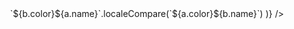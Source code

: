 <Layout>
  <Header />
  <Section title="경력 사항">
    <Detail
      title="(주)한샘"
      role="파트 리드"
      period="2023.02 - 재직중"
      content={[
        {
          title: "Figma MCP Server 도입 및 AI 기반 프론트엔드 개발 효율화",
          description: [
            "Cursor와 Figma MCP Server를 연동하여 AI 기반 프론트엔드 개발 효율화에 기여",
            "디자인 시스템과 코드 생성 간 일관성 확보로 개발 생산성 향상",
            "혁신TF 검증을 통한 상용 수준의 코드 생성 워크플로우 확립",
          ],
        },
        {
          title: "Code Review 자동화 PoC",
          description: [
            "Bitbucket 기반의 코드 변경 사항 자동 분석 및 요약 시스템 개발",
            "Amazon Bedrock(Nova Lite 모델) 기반 코드 리뷰 효율화로 개발자의 리뷰 시간 단축",
            "비용 효율적인 시스템 설계 (월 190여 개 PR(프론트엔드 팀 기준) 추정 비용 235원/월 수준, 월 4200 개 PR(IT본부 기준) 추정 비용 5,200원/월 수준",
          ],
        },
        {
          title: "스토어웹 서비스 Memory Leak, OOM 이슈 분석 및 해결",
          description: [
            "한샘몰 웹 애플리케이션 주기적 OOM 장애 원인 분석 및 해결",
            "메모리 누수 분석 및 개선 통한 성능 개선",
          ],
        },
        {
          title: "한샘몰 모바일 웹 성능 개선 리드",
          description: [
            "모바일 및 PC 웹 서비스 Core Web Vitals 성능 지표(LCP, TBT, CLS) 개선 계획 수립 및 실행",
            "Google Page Speed Insights 모니터링 시스템 구축(자사 및 타사)",
            "디자인 시스템 및 전시 컴포넌트 번들 사이즈 최적화 (40% 감소)",
            "Unused bytes 최적화로 script 실행시간 감소 (22% 감소)",
          ],
        },
        {
          title: "리모델링 외주 시공 프로 출석 관리 시스템",
          description: [
            "리모델링 공사 현장에서 근무하는 시공 프로의 출석 관리 시스템 클라이언트 개발",
          ],
        },
        {
          title: "ERP 시스템 개발 및 마이그레이션",
          description: ["리모델링 실시간 관제 시스템, 홈퍼니싱 현장 모바일"],
        },
        {
          title: "홈퍼니싱(가구 배송/시공 시스템) 개발 및 운영",
          description: [
            "홈퍼니싱 모바일 애플리케이션 개발 (웹뷰)",
            "홈퍼니싱 PC 애플리케이션 개발 (어드민)",
          ],
        },
      ]}
    />
    <Detail
      title="슈퍼메이커즈"
      role="리드"
      period="2021.12 - 2022.12"
      ect="이직사유: 오프라인 사업 집중화로 인한 개발팀 해체"
      content={[
        {
          title: "온라인 반찬 커머스 애플리케이션 '슈퍼키친'(미운영) 개발",
          description: [
            "반찬을 온라인으로 주문하거나 구독할 수 있는 웹 애플리케이션 개발",
          ],
        },
        {
          title: "'슈퍼키친' 어드민 개발",
          description: [
            "커머스 웹 애플리케이션 어드민 플랫폼 개발(CMS, CRM, RMS, BI, OMS, WMS, TMS)",
          ],
        },
      ]}
    />
    <Detail
      title="(주)한화생명"
      role="팀원"
      period="2021.01 - 2021.12"
      ect="이직사유: 전 파트장(슈퍼메이커즈 CTO)의 이직 제안"
      content={[
        {
          title: "보험 상품 컨텐츠 관리 시스템 'HLI-CMS' 개발",
          description: [
            "구독형 보험, 다이렉트 보험의 생성 및 관리를 위한 CMS 툴을 개발",
            "API mocking 전략 도입으로 백엔드-프론트엔드 개발 병렬화 구현, 개발 리드타임 40% 단축 달성",
            "신규 보험 상품 출시 프로세스 간소화"
          ],
        },
        {
          title:
            "다이렉트 보험 웹 애플리케이션 '온슈어'(https://direct.hanwhalife.com) 개발",
          description: [
            "CMS로 생성된 보험 상품을 고객에게 제공하기 위한 보험 플랫폼 개발",
          ],
        },
      ]}
    />
    <Detail
      title="인프랩"
      role="파트 리드"
      ect="이직사유: 갭 이어 / 창업 시도"
      period="2018.10 - 2020.05"
      content={[
        {
          title: "코딩 교육 플랫폼 '인프런'(https://inflearn.com) 개발",
          description: [
            "git init to production",
            "워드프레스 기반 웹 애플리케이션을 NodeJS 기반의 애플리케이션으로 마이그레이션",
            "유닛 테스트, 코드 리뷰 프로세스 도입, 스프린트 기반 개발 및 데일리 스크럼 도입",
            "Pure JavaScript와 함수형 기반의 라이브러리 FxJS를 활용한 프론트엔드 개발",
          ],
        },
        {
          title: "인프런 어드민 개발",
          description: [
            "인프런 강의 로드맵 기능 관리를 위한 웹 어드민 서비스(CMS) 개발",
          ],
        },
      ]}
    />
    <Detail
      title="제플린엑스"
      role="팀원"
      ect="이직사유: 인프런 대표의 이직 제안"
      period="2018.07 - 2018.09"
      content={[
        {
          title: "인터렉티브 컴퓨팅 플랫폼 '제플'(https://zepl.com) 개발 ",
          description: [
            "Angular 기반의 클라이언트를 React로 마이그레이션",
          ],
        },
      ]}
    />
    <Detail
      title="텀블벅"
      role="팀원"
      period="2017.07 - 2018.06"
      ect="이직사유: 개발팀 인원 감축(경영악화)"
      content={[
        {
          title:
            "크라우드 펀딩 웹 애플리케이션 '텀블벅'(https://tumblbug.com) 개발 및 유지보수",
          description: [
            "Ruby on Rails(SSR)에서 React(SSR+CSR)로 마이그레이션",
            "정적 코드 분석 툴 도입 및 커밋 단계에서 코드 분석 및 유닛 테스팅을 도입하여 협업 방식 개선",
          ],
        },
      ]}
    />
    <Detail
      title="(주)한화L&C"
      role="팀원"
      ect="이직사유: 직무 전환"
      period="2014.06 - 2016.05"
      content={[
        {
          title: "재무회계팀",
          description: [
            "Oracle ERP Account Receivable, Account Payable",
            "회계 담당(매출채권 / 매입채무)",
            "세무 담당(부가세 / 원천세)",
          ],
        },
      ]}
    />

  </Section>
  <Section title="사이드 프로젝트">
    <div className="flex gap-1 flex-wrap">
      <Detail
        title="MCP-YouTube-TLDR"
        url="https://github.com/khw1031/mcp-youtube-tldr"
        period="YouTube 영상의 스크립트와 타임스탬프 정보를 제공하는 MCP Server"
      />
      <Detail
        title="Prompts"
        url="https://github.com/khw1031/prompts"
        period="Fabric AI 활용한 프롬프팅 pattern 모음"
      />
      <Detail
        title="Doton"
        url="https://www.npmjs.com/package/doton"
        period="개발 환경 구성을 쉽게 초기화할 수 있는 CLI 도구"
      />
    </div>
  </Section>
  <Section title="기술 스택 • 툴">
    <div className="avoid-break">
      <Keywords
        keywords={[
          { name: "NextJS", color: "bg-neutral-800" },
          { name: "React", color: "bg-neutral-800" },
          { name: "TypeScript", color: "bg-neutral-700" },
          { name: "Reqct Query", color: "bg-neutral-700" },
          { name: "CSS", color: "bg-neutral-800" },
          { name: "HTML", color: "bg-neutral-800" },
          { name: "Git", color: "bg-neutral-800" },
          { name: "CI/CD", color: "bg-neutral-600" },
          { name: "Turborepo", color: "bg-neutral-600" },
          { name: "Jenkins", color: "bg-neutral-500" },
          { name: "Github Actions", color: "bg-neutral-500" },
          { name: "Rollup", color: "bg-neutral-800" },
          { name: "Vite", color: "bg-neutral-800" },
          { name: "Vitest", color: "bg-neutral-800" },
          { name: "Jira", color: "bg-neutral-700" },
          { name: "Confluence", color: "bg-neutral-700" },
          { name: "Firebase", color: "bg-neutral-600" },
          {
            name: "React Native",
            color: "bg-neutral-300",
            fontColor: "text-neutral-900",
          },
          {
            name: "Docker",
            color: "bg-neutral-200",
            fontColor: "text-neutral-900",
          },
          {
            name: "AWS Bedrock",
            color: "bg-neutral-200",
            fontColor: "text-neutral-900",
          },
          { name: "MCP", color: "bg-neutral-300", fontColor: "text-neutral-900" },
        ].sort((a, b) =>
          `${b.color}${a.name}`.localeCompare(`${a.color}${b.name}`)
        )}
      />
    </div>
  </Section>
  <Section title="교육 사항">
    <Detail
      title="패스트캠퍼스"
      period="2017 (수료)"
      content={[{ title: "프론트엔드 부트캠프" }]}
    />
    <Detail
      title="Udacity"
      period="2016 (수료)"
      content={[{ title: "Nano Degree, Intro to Programming" }]}
    />
    <Detail
      title="성균관대학교"
      period="2005.03 - 2014.08 (졸업)"
      content={[
        {
          title: "경영대학 경영학과",
          description: ["학점: 3.21/4.5", "자퇴 후 재입학"],
        },
      ]}
    />
    <Detail
      title="홍익대학교"
      period="2006.03 - 2010.02 (중퇴)"
      content={[
        {
          title: "미술대학 예술학과",
          description: ["학점: 2.73/4.5", "제대 후 자퇴"],
        },
      ]}
    />
  </Section>
</Layout>